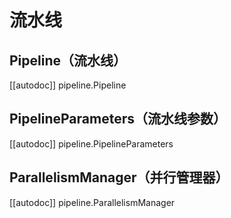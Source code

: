 # 流水线

## Pipeline（流水线）

[[autodoc]] pipeline.Pipeline

## PipelineParameters（流水线参数）

[[autodoc]] pipeline.PipelineParameters

## ParallelismManager（并行管理器）

[[autodoc]] pipeline.ParallelismManager 